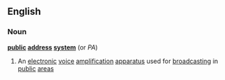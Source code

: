 ==English==
===Noun===
'''[[public]] [[address]] [[system]]''' (or ''PA'')
#An [[electronic]] [[voice]] [[amplification]] [[apparatus]] used for [[broadcasting]] in [[public]] [[areas]]